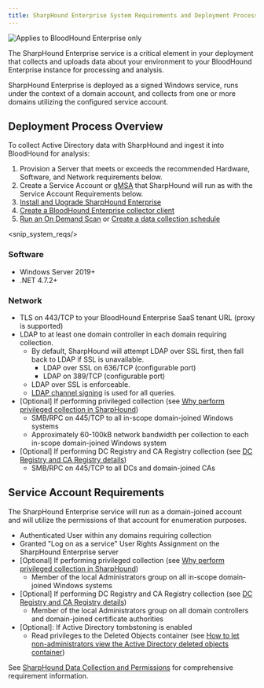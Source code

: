 ```yaml
---
title: SharpHound Enterprise System Requirements and Deployment Process
---
```


<img noZoom src="/assets/enterprise-edition-pill-tag.svg" alt="Applies to BloodHound Enterprise only"/>

The SharpHound Enterprise service is a critical element in your deployment that collects and uploads data about your environment to your BloodHound Enterprise instance for processing and analysis.

SharpHound Enterprise is deployed as a signed Windows service, runs under the context of a domain account, and collects from one or more domains utilizing the configured service account.

## Deployment Process Overview

To collect Active Directory data with SharpHound and ingest it into BloodHound for analysis:

1.  Provision a Server that meets or exceeds the recommended Hardware, Software, and Network requirements below.
2.  Create a Service Account or [gMSA](/install-data-collector/install-sharphound/create-gmsa) that SharpHound will run as with the Service Account Requirements below.
3.  [Install and Upgrade SharpHound Enterprise](/install-data-collector/install-sharphound/installation-upgrade)
4.  [Create a BloodHound Enterprise collector client](/collect-data/enterprise-collection/create-collector)
5.  [Run an On Demand Scan](/collect-data/enterprise-collection/on-demand-scan) or [Create a data collection schedule](/collect-data/enterprise-collection/collection-schedule)

<snip_system_reqs/>

### Software

* Windows Server 2019+
* .NET 4.7.2+

### Network

* TLS on 443/TCP to your BloodHound Enterprise SaaS tenant URL (proxy is supported)
* LDAP to at least one domain controller in each domain requiring collection.
    * By default, SharpHound will attempt LDAP over SSL first, then fall back to LDAP if SSL is unavailable.
        * LDAP over SSL on 636/TCP (configurable port)
        * LDAP on 389/TCP (configurable port)
    * LDAP over SSL is enforceable.
    * [LDAP channel signing](https://www.hub.trimarcsecurity.com/post/ldap-channel-binding-and-signing) is used for all queries.
* \[Optional\] If performing privileged collection (see [Why perform privileged collection in SharpHound](/collect-data/enterprise-collection/privileged-collection))
    * SMB/RPC on 445/TCP to all in-scope domain-joined Windows systems
    * Approximately 60-100kB network bandwidth per collection to each in-scope domain-joined Windows system
* \[Optional\] If performing DC Registry and CA Registry collection (see [DC Registry and CA Registry details](/collect-data/permissions))
    * SMB/RPC on 445/TCP to all DCs and domain-joined CAs

## Service Account Requirements

The SharpHound Enterprise service will run as a domain-joined account and will utilize the permissions of that account for enumeration purposes.

* Authenticated User within any domains requiring collection
* Granted "Log on as a service" User Rights Assignment on the SharpHound Enterprise server
* \[Optional\] If performing privileged collection (see [Why perform privileged collection in SharpHound](/collect-data/enterprise-collection/privileged-collection))
    * Member of the local Administrators group on all in-scope domain-joined Windows systems
* \[Optional\] If performing DC Registry and CA Registry collection (see [DC Registry and CA Registry details](/collect-data/permissions))
    * Member of the local Administrators group on all domain controllers and domain-joined certificate authorities
* \[Optional\]: If Active Directory tombstoning is enabled
    * Read privileges to the Deleted Objects container (see [How to let non-administrators view the Active Directory deleted objects container](https://learn.microsoft.com/en-us/troubleshoot/windows-server/identity/non-administrators-view-deleted-object-container))

See [SharpHound Data Collection and Permissions](/collect-data/permissions) for comprehensive requirement information.

